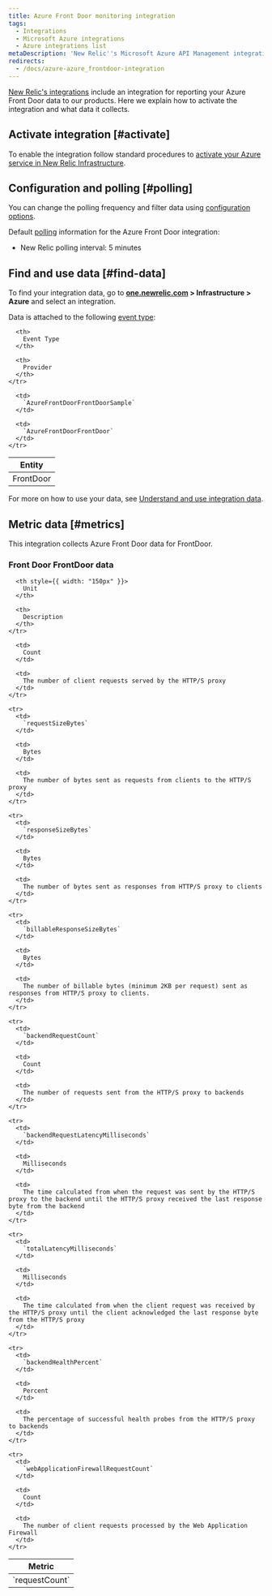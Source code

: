 ```yaml
---
title: Azure Front Door monitoring integration
tags:
  - Integrations
  - Microsoft Azure integrations
  - Azure integrations list
metaDescription: 'New Relic''s Microsoft Azure API Management integration: how to install it, configure it, and understand the data it reports.'
redirects:
  - /docs/azure-azure_frontdoor-integration
---
```


[New Relic's integrations](https://docs.newrelic.com/docs/infrastructure/integrations-getting-started/getting-started/introduction-infrastructure-integrations) include an integration for reporting your Azure Front Door data to our products. Here we explain how to activate the integration and what data it collects.

## Activate integration [#activate]

To enable the integration follow standard procedures to [activate your Azure service in New Relic Infrastructure](/docs/infrastructure/microsoft-azure-integrations/getting-started/activate-azure-integrations).

## Configuration and polling [#polling]

You can change the polling frequency and filter data using [configuration options](/docs/integrations/new-relic-integrations/getting-started/configure-polling-frequency-data-collection-cloud-integrations).

Default [polling](/docs/infrastructure/microsoft-azure-integrations/getting-started/azure-integration-polling) information for the Azure Front Door integration:

* New Relic polling interval: 5 minutes

## Find and use data [#find-data]

To find your integration data, go to **[one.newrelic.com](https://one.newrelic.com) > Infrastructure > Azure** and select an integration.

Data is attached to the following [event type](https://docs.newrelic.com/docs/insights/use-insights-ui/getting-started/introduction-new-relic-insights#event-type):

<table>
  <thead>
    <tr>
      <th>
        Entity
      </th>

      <th>
        Event Type
      </th>

      <th>
        Provider
      </th>
    </tr>
  </thead>

  <tbody>
    <tr>
      <td>
        FrontDoor
      </td>

      <td>
        `AzureFrontDoorFrontDoorSample`
      </td>

      <td>
        `AzureFrontDoorFrontDoor`
      </td>
    </tr>
  </tbody>
</table>

For more on how to use your data, see [Understand and use integration data](https://docs.newrelic.com/docs/infrastructure/integrations/find-use-infrastructure-integration-data).

## Metric data [#metrics]

This integration collects Azure Front Door data for FrontDoor.

### Front Door FrontDoor data

<table>
  <thead>
    <tr>
      <th style={{ width: "275px" }}>
        Metric
      </th>

      <th style={{ width: "150px" }}>
        Unit
      </th>

      <th>
        Description
      </th>
    </tr>
  </thead>

  <tbody>
    <tr>
      <td>
        `requestCount`
      </td>

      <td>
        Count
      </td>

      <td>
        The number of client requests served by the HTTP/S proxy
      </td>
    </tr>

    <tr>
      <td>
        `requestSizeBytes`
      </td>

      <td>
        Bytes
      </td>

      <td>
        The number of bytes sent as requests from clients to the HTTP/S proxy
      </td>
    </tr>

    <tr>
      <td>
        `responseSizeBytes`
      </td>

      <td>
        Bytes
      </td>

      <td>
        The number of bytes sent as responses from HTTP/S proxy to clients
      </td>
    </tr>

    <tr>
      <td>
        `billableResponseSizeBytes`
      </td>

      <td>
        Bytes
      </td>

      <td>
        The number of billable bytes (minimum 2KB per request) sent as responses from HTTP/S proxy to clients.
      </td>
    </tr>

    <tr>
      <td>
        `backendRequestCount`
      </td>

      <td>
        Count
      </td>

      <td>
        The number of requests sent from the HTTP/S proxy to backends
      </td>
    </tr>

    <tr>
      <td>
        `backendRequestLatencyMilliseconds`
      </td>

      <td>
        Milliseconds
      </td>

      <td>
        The time calculated from when the request was sent by the HTTP/S proxy to the backend until the HTTP/S proxy received the last response byte from the backend
      </td>
    </tr>

    <tr>
      <td>
        `totalLatencyMilliseconds`
      </td>

      <td>
        Milliseconds
      </td>

      <td>
        The time calculated from when the client request was received by the HTTP/S proxy until the client acknowledged the last response byte from the HTTP/S proxy
      </td>
    </tr>

    <tr>
      <td>
        `backendHealthPercent`
      </td>

      <td>
        Percent
      </td>

      <td>
        The percentage of successful health probes from the HTTP/S proxy to backends
      </td>
    </tr>

    <tr>
      <td>
        `webApplicationFirewallRequestCount`
      </td>

      <td>
        Count
      </td>

      <td>
        The number of client requests processed by the Web Application Firewall
      </td>
    </tr>
  </tbody>
</table>
